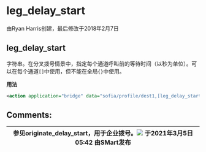 # leg_delay_start

由Ryan Harris创建，最后修改于2018年2月7日

## leg_delay_start

字符串。在分叉拨号情景中，指定每个通道呼叫前的等待时间（以秒为单位）。可以在每个通道`[]`中使用，但不能在全局`{}`中使用。

**用法**

```xml
<action application="bridge" data="sofia/profile/dest1,[leg_delay_start=10]sofia/profile/dest2,[leg_delay_start=15]sofia/profile/dest3"/>
```

## Comments:

| 参见originate_delay_start，用于企业拨号。![](/images/icons/contenttypes/comment_16.png) 于2021年3月5日 05:42 由SMart发布 |
| --------------------------------------------------------------------------------------------------------------------------------------------------- |
